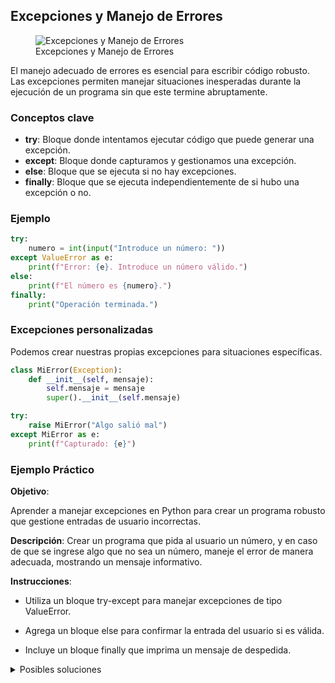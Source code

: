 :::{.justify}
## Excepciones y Manejo de Errores

::: {.center}
![Excepciones y Manejo de Errores](./images/exepciones.png)
:::

El manejo adecuado de errores es esencial para escribir código robusto. Las excepciones permiten manejar situaciones inesperadas durante la ejecución de un programa sin que este termine abruptamente.

### Conceptos clave
- **try**: Bloque donde intentamos ejecutar código que puede generar una excepción.
- **except**: Bloque donde capturamos y gestionamos una excepción.
- **else**: Bloque que se ejecuta si no hay excepciones.
- **finally**: Bloque que se ejecuta independientemente de si hubo una excepción o no.

### Ejemplo

```python
try:
    numero = int(input("Introduce un número: "))
except ValueError as e:
    print(f"Error: {e}. Introduce un número válido.")
else:
    print(f"El número es {numero}.")
finally:
    print("Operación terminada.")
```
### Excepciones personalizadas

Podemos crear nuestras propias excepciones para situaciones específicas.

```python
class MiError(Exception):
    def __init__(self, mensaje):
        self.mensaje = mensaje
        super().__init__(self.mensaje)

try:
    raise MiError("Algo salió mal")
except MiError as e:
    print(f"Capturado: {e}")
```

### Ejemplo Práctico

**Objetivo**:

Aprender a manejar excepciones en Python para crear un programa robusto que gestione entradas de usuario incorrectas.

**Descripción**:
Crear un programa que pida al usuario un número, y en caso de que se ingrese algo que no sea un número, maneje el error de manera adecuada, mostrando un mensaje informativo.

**Instrucciones**:

- Utiliza un bloque try-except para manejar excepciones de tipo ValueError.

- Agrega un bloque else para confirmar la entrada del usuario si es válida.

- Incluye un bloque finally que imprima un mensaje de despedida.


<details>
  <summary>Posibles soluciones</summary>

**Código**:
```python
def pedir_numero():
    try:
        numero = int(input("Introduce un número: "))
    except ValueError:
        print("¡Error! No has introducido un número válido.")
    else:
        print(f"Has introducido el número: {numero}")
    finally:
        print("Fin del programa")

pedir_numero()
```
</details>
:::
